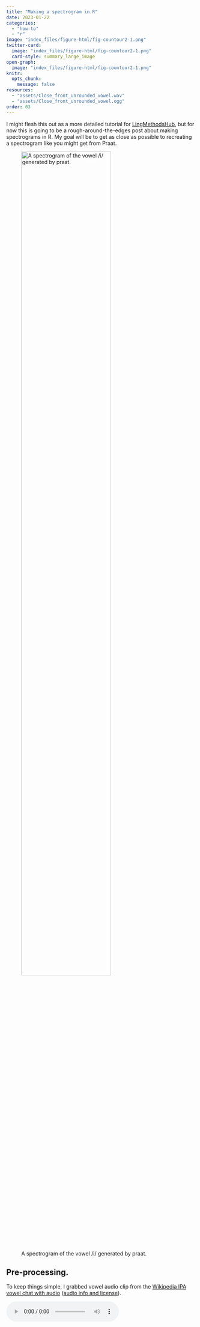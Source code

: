 ```yaml
---
title: "Making a spectrogram in R"
date: 2023-01-22
categories:
  - "how-to"
  - "r"
image: "index_files/figure-html/fig-countour2-1.png"
twitter-card: 
  image: "index_files/figure-html/fig-countour2-1.png"
  card-style: summary_large_image
open-graph:
  image: "index_files/figure-html/fig-countour2-1.png"
knitr: 
  opts_chunk: 
    message: false
resources: 
  - "assets/Close_front_unrounded_vowel.wav"
  - "assets/Close_front_unrounded_vowel.ogg"
order: 03
---
```


I might flesh this out as a more detailed tutorial for [LingMethodsHub](https://lingmethodshub.github.io/content/), but for now this is going to be a rough-around-the-edges post about making spectrograms in R. My goal will be to get as close as possible to recreating a spectrogram like you might get from Praat.

![A spectrogram of the vowel /i/ generated by praat.](assets/praat.png){#fig-praat-spect fig-alt="A spectrogram of the vowel /i/ generated by praat." fig-align="center" width="75%"}

## Pre-processing.

To keep things simple, I grabbed vowel audio clip from the [Wikipedia IPA vowel chat with audio](https://en.wikipedia.org/wiki/IPA_vowel_chart_with_audio) ([audio info and license](https://en.wikipedia.org/wiki/File:Close_front_unrounded_vowel.ogg)).

<audio controls>

<source src="assets/Close_front_unrounded_vowel.ogg" type="audio/ogg">

<source src="assets/Close_front_unrounded_vowel.wav" type="audio/wav">

Your browser does not support the audio element. </audio>

<details>

<summary>Explanation of a hacky thing I had to do.</summary>

I know `{tuneR}` package has a `readWave()` function, and I couldn't figure out how to read in an [Oog](https://en.wikipedia.org/wiki/Ogg) file, so step 1 was converting the Oog to a wav file. Since I'm writing this in a quarto notebook, I thought I *should* be able to drop in a ```` ```{sh} ```` code chunk, but it seems like doesn't have access to my `PATH`. Long story short, that's why I've got this kind of goofy R code chunk with `system()` and the full path to sox.

```r
library(glue)
```

```r
#| eval: false
ogg_file <- "assets/Close_front_unrounded_vowel.ogg"
wav_file <- "assets/Close_front_unrounded_vowel.wav"
system(glue("/opt/homebrew/bin/sox {ogg_file} {wav_file}"))
```

</details>

## Loading the audio file

The `{seewave}` package, which I'm using to make the spectrogram, takes the sound objects created by `{tuneR}`, so that's what I'll use for reading in the audio file.

```r
library(tuneR)
library(seewave)
```

```r
i_wav <- readWave("assets/Close_front_unrounded_vowel.wav")
```

To get a sense of what information is in the wav file, you can use `str()`

```r
str(i_wav)
```

Since I'm going to be zooming in to 0 to 5,000 Hz on the spectrogram, I'll downsample the audio to 10000.

```r
i_wav_d <- downsample(i_wav, 10000)
```

## Computing the spectrogram

The function to compute the spectrogram is `seewave::spectro()`. Its argument names are formatted in a way I find a bit grating. A lot of them are compressed down to single characters or other abbreviations that require having the docs constantly open.

Anyway, the arguments that seem most important are:

`wl`

:   window length in samples

`wn`

:   window function, defaulting to Hanning

`ovlp`

:   Window overlap, in percentage. That is, a 25% overlap between analysis windows should be passed to `ovlp` as `25`.

### Praat defaults

Let's have a look at the Praat spectrogram defaults

![Praat defaults for spectrograms](assets/praat_defaults.png){#fig-praat-defaults fig-alt="A screenshot of the default spectrogram settings for Praat." fig-align="center" width="75%"}

Here's a quick illustration of what these defaults correspond to. It takes an analysis window that's 0.005 seconds long, and moves it over time by 0.002 second increments. Also, the data coming into the analysis window is weighted by a Gaussian distribution.

```r
library(tidyverse)
```

```r
#| label: "fig-windows"
#| code-fold: true
#| code-summary: "Plot Code"
#| fig-width: 8
#| fig-height: 4
#| fig-cap: "An illustration of overlapping analysis windows that produce a spectrogram"
#| fig-alt: "A figure with point ranges illustrating the overlap of spectrogram analysis windows. Each successive window overlaps by slightly more than 50"
win_len <- 0.005
time_step <- 0.002
tibble(
  center = seq(win_len/2, 0.02, by = time_step),
  left_edge = center - (win_len/2),
  right_edge = center + (win_len/2),
  win_num = seq_along(center)
) -> window_fig
window_fig |> 
  ggplot(aes(x = center, y = win_num))+
    geom_pointrange(
      aes(
        xmin = left_edge,
        xmax = right_edge
      ),
      size = 2,
      linewidth = 2
    )+
  labs(x = "time",
       y = NULL,
       title = "Overlapping spectrogram window illustration")+
  theme(axis.text.y = element_blank(),
        panel.grid.major.y = element_blank(),
        panel.grid.minor.y = element_blank())
```

The `seewave::spectro()` function defines this same relationship, except instead of the time step or window hop length, we need to define by what % the windows overlap. We also need to express how wide the windows are in terms of audio sample, rather than in terms of time, but that just requires multiplying the desired time width by the sampling rate.

```r
win_len <- 0.005 * i_wav_d@samp.rate
hop_len <- 0.002 * i_wav_d@samp.rate
overlap <- ((win_len - hop_len) / win_len) * 100
```

The one thing that I can't recreate for now is the Gaussian window function. `{seewave}` doesn't have it implemented, so I'll just stick with its default (Hamming)

### Computing the spectrogram

Now, it's a pretty straightforward call to `spectro()`.

```r
spect <-
  i_wav_d |>
  spectro(
    # window length, in terms of samples
    wl = win_len,
    # window overlap
    ovlp = overlap,
    # don't plot the result
    plot = F
    )
```

The `spect` object is a list with three named items

`$time`

:   a vector corresponding to the time domain

`$freq`

:   a vector corresponding to the frequency domain

`$amp`

:   a matrix of amplitudes across the time and frequency domains

```r
glimpse(spect)
```

### Tidying up

In order to make a plot of the spectrogram in `{ggplot2}`, we need to do some tidying up. I'll go about this by setting the row and column names of the `spect$amp` matrix to the frequency and time domain values, converting it to a data frame, then doing some pivoting.

```r
# set the colnames and rownames
colnames(spect$amp) <- spect$time
rownames(spect$amp) <- spect$freq
```

```r
spect_df <-
  spect$amp |>
  # coerce the row names to a column
  as_tibble(rownames = "freq") |>
  # pivot to long format
  pivot_longer(
    # all columns except freq
    -freq, 
    names_to = "time", 
    values_to = "amp"
  ) |>
  # since they were names before,
  # freq and time need conversion to numeric
  mutate(
    freq = as.numeric(freq),
    time = as.numeric(time)
  )
```

```r
summary(spect_df)
```

### "Dynamic Range"

Frequency data is represented in terms of kHz, which I'll leave alone for now. One last thing we need to re-recreate from Praat is the "dynamic range". All values below some cut off (by default, 50 below the maximum) are plotted with the same color. We can do that with some data frame operations here.

```r
dyn = -50
spect_df_floor <- 
  spect_df |> 
  mutate(
    amp_floor = case_when(
      amp < dyn ~ dyn,
      TRUE ~ amp  
    )
  )
```

## Plotting the spectrogram

Now what's left is to plot the thing. I'll load the `{khroma}` package in order to get some nice color scales.

```r
library(khroma)
```

### Basic raster plot

As a first step, we can plot the time by frequency data as a raster plot, with little rectangles for each position filled in with their amplitude.

```r
#| label: fig-raster
#| fig-width: 6
#| fig-height: 4
#| fig-cap: A raster spectrogram plot
#| fig-alt: A spectrogram, drawn as a raster plot
spect_df_floor |> 
  ggplot(aes(time, freq))+
    geom_raster(aes(fill = amp_floor))+
    guides(fill = "none")+
    labs(
      x = "time (s)",
      y = "frequency (kHz)",
      title = "spectrogram raster plot"
    )
```

### Spectrogram contour plot

To get closer to the Praat output, though, we need to make a contour plot instead. Here's where I'm getting a bit stymied. I wind up with these weird diagonal "shadows" on the right and left hand side of the spectrogram, which I think are a result of how the `stat_contour()` is being computed and plotted, rather than anything to do with the actual spectrogram.

```r
#| label: fig-countour1
#| fig-width: 6
#| fig-height: 4
#| fig-cap: A contour spectrogram plot
#| fig-alt: A spectrogram, drawn with contours
spect_df_floor |> 
  ggplot(aes(time, freq))+
    stat_contour(
      aes(
        z = amp_floor,
        fill = after_stat(level)
      ),
      geom = "polygon",
      bins = 300
    )+
    scale_fill_batlow()+
    guides(fill = "none")+
    labs(
      x = "time (s)",
      y = "frequency (kHz)",
      title = "spectrogram contour plot"
    )

```

One way around this I've found is to compute the spectrogram on the higher sampling rate audio, and then zoom into the frequency range you want.

```r
#| code-fold: true
#| code-summary: "re-running the spectrogram"
win_len <- 0.005 * i_wav@samp.rate
hop_len <- 0.002 * i_wav@samp.rate
overlap <- ((win_len - hop_len) / win_len) * 100

spect2 <-
  i_wav |>
  spectro(
    # window length, in terms of samples
    wl = win_len,
    # window overlap
    ovlp = overlap,
    # don't plot the result
    plot = F
    )

# set the colnames and rownames
colnames(spect2$amp) <- spect2$time
rownames(spect2$amp) <- spect2$freq

spect2_df <-
  spect2$amp |>
  # coerce the row names to a column
  as_tibble(rownames = "freq") |>
  # pivot to long format
  pivot_longer(
    # all columns except freq
    -freq, 
    names_to = "time", 
    values_to = "amp"
  ) |>
  # since they were names before,
  # freq and time need conversion to numeric
  mutate(
    freq = as.numeric(freq),
    time = as.numeric(time)
  )

dyn = -50
spect2_df_floor <- 
  spect2_df |> 
  mutate(
    amp_floor = case_when(
      amp < dyn ~ dyn,
      TRUE ~ amp  
    )
  )
```

```r
#| label: fig-countour2
#| fig-width: 6
#| fig-height: 4
#| fig-cap: A contour spectrogram plot
#| fig-alt: A spectrogram, drawn with contours
spect2_df_floor |> 
  ggplot(aes(time, freq))+
    stat_contour(
      aes(
        z = amp_floor,
        fill = after_stat(level)
      ),
      geom = "polygon",
      bins = 300
    )+
    scale_fill_batlow()+
    guides(fill = "none")+
    labs(
      x = "time (s)",
      y = "frequency (kHz)",
      title = "spectrogram contour plot"
    )+
    coord_cartesian(ylim = c(0, 5))
```

I think this might not be necessary if I had a better handle on `stat_contour()` but for now, it does the trick!

## Update

Due to popular request, another attempt at showing the degree of window overlap.

<blockquote class="twitter-tweet" data-conversation="none" data-dnt="true" data-theme="dark">

<p lang="en" dir="ltr">

This is fantastic, jo, thx! One quick q, I'm wondering if there might be a better way to visualize overlapping windows. The image maybe implies some y dimension (windows increasing in some vertical space). I'm just putting myself in a 1st yrs shoes in my speech class

</p>

--- Chandan (@GutStrings) <a href="https://twitter.com/GutStrings/status/1617251839749279745?ref_src=twsrc%5Etfw">January 22, 2023</a>

</blockquote>

```{=html}
<script async src="https://platform.twitter.com/widgets.js" charset="utf-8"></script>
```
I've folded the code here, just because it's medium gnarly. The short version is you can get the weights for the window functions from `seewave::ftwindow()`, and then I used `geom_area()` to plot it.

```r
#| label: fig-window-dist
#| fig-width: 8
#| fig-height: 4
#| fig-cap: "Hamming window functions"
#| fig-alt: "A sequence of Hamming window functions across the time domain, each overlapping with the previous by 60%"
#| code-fold: true
#| code-summary: "the data and plotting code"
window_fig |> 
  group_by(win_num) |> 
  nest() |> 
  mutate(
    dists = map(
      data, 
      \(df){
        tibble(
          time = seq(df$left_edge, df$right_edge, len = 512),
          weight = ftwindow(512)
        )
      }
    )
  ) |> 
  unnest(dists) -> window_weights

window_weights |> 
  ggplot(aes(time, weight, group = win_num)) +
    geom_area(
      aes(
        group = win_num, 
        fill = win_num,
        color = win_num
      ), 
      position = "identity", 
      alpha = 0.5)+
    scale_fill_hawaii(guide = "none")+
    scale_color_hawaii(guide = "none")+
  labs(title = "Hamming window functions",
       subtitle = "window length = 0.005, time step =0.002")
```

